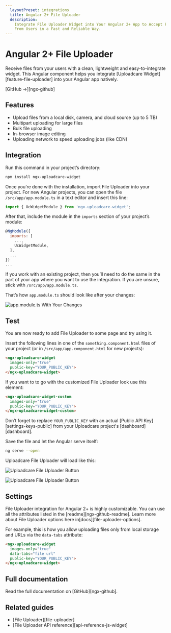 ---
  layoutPreset: integrations
  title: Angular 2+ File Uploader
  description:
    Integrate File Uploader Widget into Your Angular 2+ App to Accept Files
    From Users in a Fast and Reliable Way.
---

# Angular 2+ File Uploader

Receive files from your users with a clean, lightweight and easy-to-integrate
widget. This Angular component helps you integrate
[Uploadcare Widget][feature-file-uploader] into your Angular app natively.

[GitHub &rarr;][ngx-github]

## Features

* Upload files from a local disk, camera, and cloud source (up to 5 TB)
* Multipart uploading for large files
* Bulk file uploading
* In-browser image editing
* Uploading network to speed uploading jobs (like CDN)

## Integration

Run this command in your project’s directory:

```bash
npm install ngx-uploadcare-widget
```

Once you’re done with the installation, import File Uploader into your project.
For new Angular projects, you can open the file `/src/app/app.module.ts` in a
text editor and insert this line:

```js
import { UcWidgetModule } from 'ngx-uploadcare-widget';
```

After that, include the module in the `imports` section of your project’s
module:

```js
@NgModule({
  imports: [
    ...,
    UcWidgetModule,
  ],
  ...
})
...
```

If you work with an existing project, then you’ll need to do the same in
the part of your app where you want to use the integration. If you are unsure,
stick with `/src/app/app.module.ts`.

That’s how `app.module.ts` should look like after your changes:

<img src="https://ucarecdn.com/57f39390-30db-4dd0-aae7-8e05f5078849/-/preview/-/resize/680x/ngappmodule.png"
    srcset="https://ucarecdn.com/57f39390-30db-4dd0-aae7-8e05f5078849/-/preview/-/resize/1360x/-/quality/lightest/ngappmodule.png 2x"
    alt="app.module.ts With Your Changes" /><br/>

## Test

You are now ready to add File Uploader to some page and try using it.

Insert the following lines in one of the `something.component.html` files of
your project (or in `/src/app/app.component.html` for new projects):

```html
<ngx-uploadcare-widget
  images-only="true"
  public-key="YOUR_PUBLIC_KEY">
</ngx-uploadcare-widget>
```

If you want to to go with the customized File Uploader look use this element:

```html
<ngx-uploadcare-widget-custom
  images-only="true"
  public-key="YOUR_PUBLIC_KEY">
</ngx-uploadcare-widget-custom>
```

Don’t forget to replace `YOUR_PUBLIC_KEY` with an actual
[Public API Key][settings-keys-public] from your Uploadcare project's
[dashboard][dashboard].

Save the file and let the Angular serve itself:

```bash
ng serve --open
```

Uploadcare File Uploader will load like this:

<img src="https://ucarecdn.com/a5fa9864-406a-4c2f-b01c-e01e5c4884e6/-/preview/-/resize/680x/widget-button.png"
    srcset="https://ucarecdn.com/a5fa9864-406a-4c2f-b01c-e01e5c4884e6/-/preview/-/resize/1360x/-/quality/lightest/widget-button.png 2x"
    alt="Uploadcare File Uploader Button" /><br/>

<img src="https://ucarecdn.com/5204ef2c-166c-46e3-b088-3642a10d3cd5/-/preview/-/resize/680x/widget-dialog.png"
    srcset="https://ucarecdn.com/5204ef2c-166c-46e3-b088-3642a10d3cd5/-/preview/-/resize/1360x/-/quality/lightest/widget-dialog.png 2x"
    alt="Uploadcare File Uploader Button" /><br/>

## Settings

File Uploader integration for Angular 2+ is highly customizable. You can use all
the attributes listed in the [readme][ngx-github-readme]. Learn more about File
Uploader options here in[docs][file-uploader-options].

For example, this is how you allow uploading files only from local storage and
URLs via the `data-tabs` attribute:

```html
<ngx-uploadcare-widget
  images-only="true"
  data-tabs="file url"
  public-key="YOUR_PUBLIC_KEY">
</ngx-uploadcare-widget>
```

## Full documentation

Read the full documentation on [GitHub][ngx-github].

## Related guides

* [File Uploader][file-uploader]
* [File Uploader API reference][api-reference-js-widget]
